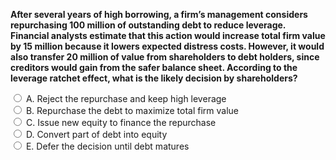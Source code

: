 ::: {.question-block}

<form onsubmit="event.preventDefault(); checkAnswer('module9_mcq_q100')" data-correct-answer="A">
<strong style="display: block;">After several years of high borrowing, a firm’s management considers repurchasing 100 million of outstanding debt to reduce leverage. Financial analysts estimate that this action would increase total firm value by 15 million because it lowers expected distress costs. However, it would also transfer 20 million of value from shareholders to debt holders, since creditors would gain from the safer balance sheet. According to the leverage ratchet effect, what is the likely decision by shareholders?</strong>

<label><input type="radio" name="module9_mcq_q100" value="A"> A. Reject the repurchase and keep high leverage</label><br>
<label><input type="radio" name="module9_mcq_q100" value="B"> B. Repurchase the debt to maximize total firm value</label><br>
<label><input type="radio" name="module9_mcq_q100" value="C"> C. Issue new equity to finance the repurchase</label><br>
<label><input type="radio" name="module9_mcq_q100" value="D"> D. Convert part of debt into equity</label><br>
<label><input type="radio" name="module9_mcq_q100" value="E"> E. Defer the decision until debt matures</label><br>
</form>

<div id="feedback-module9_mcq_q100" class="feedback" data-status="" style="display:none;">
✅ A is correct.  
Even though the firm’s total value would rise by 15 million, shareholders personally lose $5 million due to the value transfer to creditors.  
They will therefore oppose deleveraging — a key implication of the *leverage ratchet effect*, where equity holders resist reducing leverage even when it increases firm value.
</div>

:::
